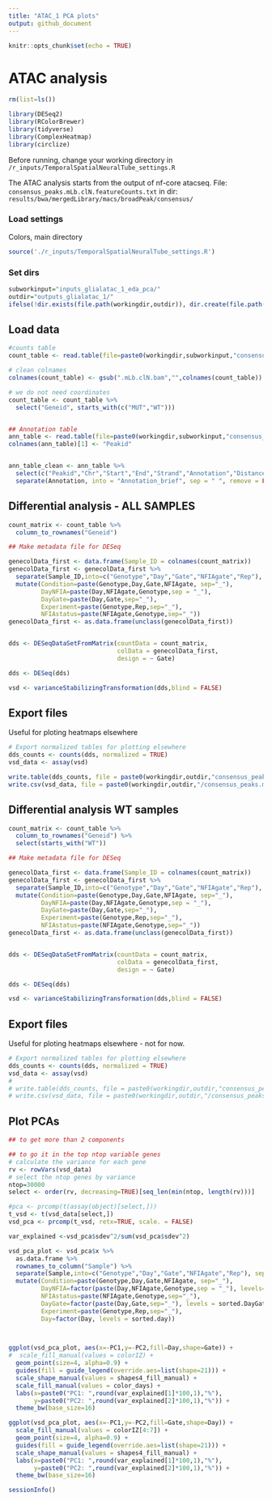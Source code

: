 ```yaml
---
title: "ATAC_1 PCA plots"
output: github_document
---
```


```r
knitr::opts_chunk$set(echo = TRUE)
```

# ATAC analysis

```r

rm(list=ls())

library(DESeq2)
library(RColorBrewer)
library(tidyverse)
library(ComplexHeatmap)
library(circlize)

```

Before running, change your working directory in `/r_inputs/TemporalSpatialNeuralTube_settings.R` 

The ATAC analysis starts from the output of nf-core atacseq. File: `consensus_peaks.mLb.clN.featureCounts.txt` in dir: `results/bwa/mergedLibrary/macs/broadPeak/consensus/` 

### Load settings

Colors, main directory 

```r

source('./r_inputs/TemporalSpatialNeuralTube_settings.R')

```



### Set dirs
```r

subworkinput="inputs_glialatac_1_eda_pca/"
outdir="outputs_glialatac_1/"
ifelse(!dir.exists(file.path(workingdir,outdir)), dir.create(file.path(workingdir,outdir)), "Directory exists")

```



## Load data

```r

#counts table
count_table <- read.table(file=paste0(workingdir,subworkinput,"consensus_peaks.mLb.clN.featureCounts.txt"),header=TRUE, stringsAsFactors = FALSE)

# clean colnames
colnames(count_table) <- gsub(".mLb.clN.bam","",colnames(count_table))

# we do not need coordinates
count_table <- count_table %>%
  select("Geneid", starts_with(c("MUT","WT")))


## Annotation table
ann_table <- read.table(file=paste0(workingdir,subworkinput,"consensus_peaks.mLb.clN.annotatePeaks.txt"), header=TRUE, stringsAsFactors = FALSE, sep = "\t")
colnames(ann_table)[1] <- "Peakid"


ann_table_clean <- ann_table %>% 
  select(c("Peakid","Chr","Start","End","Strand","Annotation","Distance.to.TSS","Nearest.PromoterID")) %>%
  separate(Annotation, into = "Annotation_brief", sep = " ", remove = FALSE)


```

## Differential analysis - ALL SAMPLES

```r


count_matrix <- count_table %>%
  column_to_rownames("Geneid")

## Make metadata file for DESeq

genecolData_first <- data.frame(Sample_ID = colnames(count_matrix))
genecolData_first <- genecolData_first %>% 
  separate(Sample_ID,into=c("Genotype","Day","Gate","NFIAgate","Rep"), sep="_", remove=FALSE) %>%
  mutate(Condition=paste(Genotype,Day,Gate,NFIAgate, sep="_"),
         DayNFIA=paste(Day,NFIAgate,Genotype,sep = "_"),
         DayGate=paste(Day,Gate,sep="_"),
         Experiment=paste(Genotype,Rep,sep="_"),
         NFIAstatus=paste(NFIAgate,Genotype,sep="_"))
genecolData_first <- as.data.frame(unclass(genecolData_first))


dds <- DESeqDataSetFromMatrix(countData = count_matrix,
                              colData = genecolData_first,
                              design = ~ Gate)

dds <- DESeq(dds)

vsd <- varianceStabilizingTransformation(dds,blind = FALSE)

```

## Export files 
Useful for ploting heatmaps elsewhere

```r
# Export normalized tables for plotting elsewhere
dds_counts <- counts(dds, normalized = TRUE)
vsd_data <- assay(vsd)

write.table(dds_counts, file = paste0(workingdir,outdir,"consensus_peaks.mLb.clN.normCounts.txt"), quote = FALSE, row.names = TRUE)
write.csv(vsd_data, file = paste0(workingdir,outdir,"/consensus_peaks.mLb.vsd.csv"), quote = FALSE)

```


## Differential analysis WT samples

```r


count_matrix <- count_table %>%
  column_to_rownames("Geneid") %>% 
  select(starts_with("WT"))

## Make metadata file for DESeq

genecolData_first <- data.frame(Sample_ID = colnames(count_matrix))
genecolData_first <- genecolData_first %>% 
  separate(Sample_ID,into=c("Genotype","Day","Gate","NFIAgate","Rep"), sep="_", remove=FALSE) %>%
  mutate(Condition=paste(Genotype,Day,Gate,NFIAgate, sep="_"),
         DayNFIA=paste(Day,NFIAgate,Genotype,sep = "_"),
         DayGate=paste(Day,Gate,sep="_"),
         Experiment=paste(Genotype,Rep,sep="_"),
         NFIAstatus=paste(NFIAgate,Genotype,sep="_"))
genecolData_first <- as.data.frame(unclass(genecolData_first))


dds <- DESeqDataSetFromMatrix(countData = count_matrix,
                              colData = genecolData_first,
                              design = ~ Gate)

dds <- DESeq(dds)

vsd <- varianceStabilizingTransformation(dds,blind = FALSE)

```

## Export files 
Useful for ploting heatmaps elsewhere - not for now. 

```r
# Export normalized tables for plotting elsewhere
dds_counts <- counts(dds, normalized = TRUE)
vsd_data <- assay(vsd)
# 
# write.table(dds_counts, file = paste0(workingdir,outdir,"consensus_peaks.mLb.clN.normCounts.txt"), quote = FALSE, row.names = TRUE)
# write.csv(vsd_data, file = paste0(workingdir,outdir,"/consensus_peaks.mLb.vsd.csv"), quote = FALSE)

```
## Plot PCAs 

```r
## to get more than 2 components

## to go it in the top ntop variable genes 
# calculate the variance for each gene
rv <- rowVars(vsd_data)
# select the ntop genes by variance
ntop=30000
select <- order(rv, decreasing=TRUE)[seq_len(min(ntop, length(rv)))]

#pca <- prcomp(t(assay(object)[select,]))
t_vsd <- t(vsd_data[select,])
vsd_pca <- prcomp(t_vsd, retx=TRUE, scale. = FALSE)

var_explained <-vsd_pca$sdev^2/sum(vsd_pca$sdev^2)


```



```r

vsd_pca_plot <- vsd_pca$x %>% 
  as.data.frame %>%
  rownames_to_column("Sample") %>%
  separate(Sample,into=c("Genotype","Day","Gate","NFIAgate","Rep"), sep="_", remove=FALSE) %>%
  mutate(Condition=paste(Genotype,Day,Gate,NFIAgate, sep="_"),
         DayNFIA=factor(paste(Day,NFIAgate,Genotype,sep = "_"), levels=sorted.dayNfia),
         NFIAstatus=paste(NFIAgate,Genotype,sep="_"),
         DayGate=factor(paste(Day,Gate,sep="_"), levels = sorted.DayGate),
         Experiment=paste(Genotype,Rep,sep="_"),
         Day=factor(Day, levels = sorted.day))
  


ggplot(vsd_pca_plot, aes(x=-PC1,y=-PC2,fill=Day,shape=Gate)) +
#  scale_fill_manual(values = colorIZ) +
  geom_point(size=4, alpha=0.9) +
  guides(fill = guide_legend(override.aes=list(shape=21))) +
  scale_shape_manual(values = shapes4_fill_manual) +
  scale_fill_manual(values = color_days) +
  labs(x=paste0("PC1: ",round(var_explained[1]*100,1),"%"),
       y=paste0("PC2: ",round(var_explained[2]*100,1),"%")) +
  theme_bw(base_size=16)

ggplot(vsd_pca_plot, aes(x=-PC1,y=-PC2,fill=Gate,shape=Day)) +
  scale_fill_manual(values = colorIZ[4:7]) +
  geom_point(size=4, alpha=0.9) +
  guides(fill = guide_legend(override.aes=list(shape=21))) +
  scale_shape_manual(values = shapes4_fill_manual) +
  labs(x=paste0("PC1: ",round(var_explained[1]*100,1),"%"),
       y=paste0("PC2: ",round(var_explained[2]*100,1),"%")) +
  theme_bw(base_size=16)


```


```r
sessionInfo()
```


